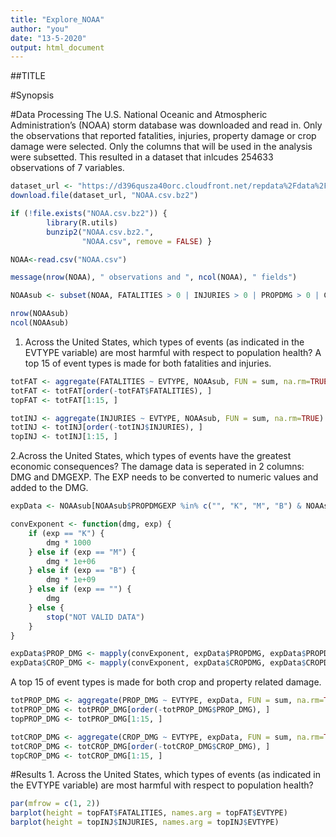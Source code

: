 ```yaml
---
title: "Explore_NOAA"
author: "you"
date: "13-5-2020"
output: html_document
---
```


##TITLE

#Synopsis

#Data Processing
The U.S. National Oceanic and Atmospheric Administration's (NOAA) storm database was downloaded and read in.
Only the observations that reported fatalities, injuries, property damage or crop damage were selected. Only the columns that will be used in the analysis were subsetted.
This resulted in a dataset that inlcudes 254633 observations of 7 variables.
```r

dataset_url <- "https://d396qusza40orc.cloudfront.net/repdata%2Fdata%2FStormData.csv.bz2"
download.file(dataset_url, "NOAA.csv.bz2")

if (!file.exists("NOAA.csv.bz2")) {
        library(R.utils)
        bunzip2("NOAA.csv.bz2.", 
                "NOAA.csv", remove = FALSE) }

NOAA<-read.csv("NOAA.csv")

message(nrow(NOAA), " observations and ", ncol(NOAA), " fields")

NOAAsub <- subset(NOAA, FATALITIES > 0 | INJURIES > 0 | PROPDMG > 0 | CROPDMG > 0, select = c(8, 23:28))

nrow(NOAAsub)
ncol(NOAAsub)

```

1. Across the United States, which types of events (as indicated in the EVTYPE variable) are most harmful with respect to population health?
A top 15 of event types is made for both fatalities and injuries.
```r

totFAT <- aggregate(FATALITIES ~ EVTYPE, NOAAsub, FUN = sum, na.rm=TRUE)
totFAT <- totFAT[order(-totFAT$FATALITIES), ]
topFAT <- totFAT[1:15, ]

totINJ <- aggregate(INJURIES ~ EVTYPE, NOAAsub, FUN = sum, na.rm=TRUE)
totINJ <- totINJ[order(-totINJ$INJURIES), ]
topINJ <- totINJ[1:15, ]

```

2.Across the United States, which types of events have the greatest economic consequences?
The damage data is seperated in 2 columns: DMG and DMGEXP. The EXP needs to be converted to numeric values and added to the DMG.
```r

expData <- NOAAsub[NOAAsub$PROPDMGEXP %in% c("", "K", "M", "B") & NOAAsub$CROPDMGEXP %in% c("", "K", "M", "B"), ]

convExponent <- function(dmg, exp) {
    if (exp == "K") {
        dmg * 1000
    } else if (exp == "M") {
        dmg * 1e+06
    } else if (exp == "B") {
        dmg * 1e+09
    } else if (exp == "") {
        dmg
    } else {
        stop("NOT VALID DATA")
    }
}

expData$PROP_DMG <- mapply(convExponent, expData$PROPDMG, expData$PROPDMGEXP)
expData$CROP_DMG <- mapply(convExponent, expData$CROPDMG, expData$CROPDMGEXP)

```

A top 15 of event types is made for both crop and property related damage.

```r

totPROP_DMG <- aggregate(PROP_DMG ~ EVTYPE, expData, FUN = sum, na.rm=TRUE)
totPROP_DMG <- totPROP_DMG[order(-totPROP_DMG$PROP_DMG), ]
topPROP_DMG <- totPROP_DMG[1:15, ]

totCROP_DMG <- aggregate(CROP_DMG ~ EVTYPE, expData, FUN = sum, na.rm=TRUE)
totCROP_DMG <- totCROP_DMG[order(-totCROP_DMG$CROP_DMG), ]
topCROP_DMG <- totCROP_DMG[1:15, ]

```

#Results
1. Across the United States, which types of events (as indicated in the EVTYPE variable) are most harmful with respect to population health?
```r
par(mfrow = c(1, 2))
barplot(height = topFAT$FATALITIES, names.arg = topFAT$EVTYPE)
barplot(height = topINJ$INJURIES, names.arg = topINJ$EVTYPE)
```

